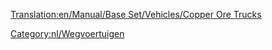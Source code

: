 [[Translation:en/Manual/Base Set/Vehicles/Copper Ore Trucks]]

{{nl/Wegvoertuig|name     = MPS Koperertstruck
  |img      = MPS_Copper_Ore_Truck.png
  |price    = £4.961 (€9.922) 
  |speed    = 30 mph (48 km/h)
  |annual   = £421 (€842)
  |designed = 1935
  |life     = 15
  |capacity = 22 ton kopererts
}}
{{nl/Wegvoertuig|name     = Uhl Koperertstruck
  |img      = Uhl_Copper_Ore_Truck.png
  |price    = £5.740 (€11.480)
  |speed    = 55 mph (88 km/h)
  |annual   = £787 (€1.574)
  |designed = 1977
  |life     = 15
  |capacity = 25 ton kopererts
}}
{{nl/Wegvoertuig|name     = Goss Koperertstruck
  |img      = Goss_Copper_Ore_Truck.png
  |price    = £6.150 (€12.300) 
  |speed    = 70 mph (112 km/h)
  |annual   = £1.125 (€2.250)
  |designed = 2011
  |life     = 15
  |capacity = 27 ton kopererts
}}

[[Category:nl/Wegvoertuigen]]